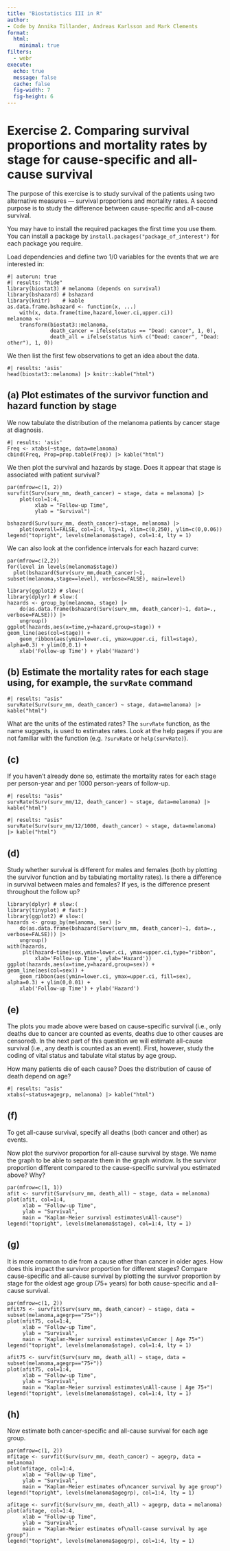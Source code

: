 ```yaml
---
title: "Biostatistics III in R"
author:
- Code by Annika Tillander, Andreas Karlsson and Mark Clements
format:
  html:
    minimal: true
filters:
  - webr
execute:
  echo: true
  message: false
  cache: false
  fig-width: 7
  fig-height: 6
---
```



# Exercise 2. Comparing survival proportions and mortality rates by stage for cause-specific and all-cause survival #
	
The purpose of this exercise is to study survival of the patients
using two alternative measures --- survival proportions and
mortality rates. A second purpose is to study the difference between
cause-specific and all-cause survival.

You may have to install the required packages the first time you use them. You can install a package by `install.packages("package_of_interest")` for each package you require.

Load dependencies and define two 1/0 variables for the events that we are interested in:

```webr-r
#| autorun: true
#| results: "hide"
library(biostat3) # melanoma (depends on survival)
library(bshazard) # bshazard
library(knitr)    # kable
as.data.frame.bshazard <- function(x, ...)
    with(x, data.frame(time,hazard,lower.ci,upper.ci))
melanoma <- 
    transform(biostat3::melanoma,
              death_cancer = ifelse(status == "Dead: cancer", 1, 0),
              death_all = ifelse(status %in% c("Dead: cancer", "Dead: other"), 1, 0))
```

We then list the first few observations to get an idea about the data.

```webr-r
#| results: 'asis'
head(biostat3::melanoma) |> knitr::kable("html")
```

## (a) Plot estimates of the survivor function and hazard function by stage ##

We now tabulate the distribution of the melanoma patients by cancer stage at diagnosis.

```webr-r
#| results: 'asis'
Freq <- xtabs(~stage, data=melanoma)
cbind(Freq, Prop=prop.table(Freq)) |> kable("html")
```

We then plot the survival and hazards by stage. Does it appear that stage is associated with patient survival?

```webr-r
par(mfrow=c(1, 2))
survfit(Surv(surv_mm, death_cancer) ~ stage, data = melanoma) |>
    plot(col=1:4,
         xlab = "Follow-up Time",
         ylab = "Survival")

bshazard(Surv(surv_mm, death_cancer)~stage, melanoma) |>
    plot(overall=FALSE, col=1:4, lty=1, xlim=c(0,250), ylim=c(0,0.06))
legend("topright", levels(melanoma$stage), col=1:4, lty = 1)
```

We can also look at the confidence intervals for each hazard curve:

```webr-r
par(mfrow=c(2,2))
for(level in levels(melanoma$stage))
  plot(bshazard(Surv(surv_mm,death_cancer)~1, subset(melanoma,stage==level), verbose=FALSE), main=level)
```

```webr-r
library(ggplot2) # slow:(
library(dplyr) # slow:(
hazards <- group_by(melanoma, stage) |> 
    do(as.data.frame(bshazard(Surv(surv_mm, death_cancer)~1, data=., verbose=FALSE))) |>
    ungroup()
ggplot(hazards,aes(x=time,y=hazard,group=stage)) + geom_line(aes(col=stage)) +
    geom_ribbon(aes(ymin=lower.ci, ymax=upper.ci, fill=stage), alpha=0.3) + ylim(0,0.1) +
    xlab('Follow-up Time') + ylab('Hazard')
```

## (b) Estimate the mortality rates for each stage using, for example, the `survRate` command ##

```webr-r
#| results: "asis"
survRate(Surv(surv_mm, death_cancer) ~ stage, data=melanoma) |> kable("html")
```

What are the units of the estimated rates? The `survRate` function, as the name suggests, is used to estimates rates. Look at the help pages if you are not familiar with the function (e.g. `?survRate` or `help(survRate)`).


## (c) ##
If you haven’t already done so, estimate the mortality rates for each stage per person-year and per 1000 person-years of follow-up.

```webr-r
#| results: "asis"
survRate(Surv(surv_mm/12, death_cancer) ~ stage, data=melanoma) |> kable("html")
```

```webr-r
#| results: "asis"
survRate(Surv(surv_mm/12/1000, death_cancer) ~ stage, data=melanoma) |> kable("html")
```

## (d) ##

Study whether survival is different for males and females (both by plotting the survivor function and by tabulating mortality rates). Is there a difference in survival between males and females? If yes, is the difference present throughout the follow up?

```webr-r
library(dplyr) # slow:(
library(tinyplot) # fast:)
library(ggplot2) # slow:(
hazards <- group_by(melanoma, sex) |>
    do(as.data.frame(bshazard(Surv(surv_mm, death_cancer)~1, data=., verbose=FALSE))) |>
    ungroup()
with(hazards,
     plt(hazard~time|sex,ymin=lower.ci, ymax=upper.ci,type="ribbon",
         xlab='Follow-up Time', ylab='Hazard'))
ggplot(hazards,aes(x=time,y=hazard,group=sex)) + geom_line(aes(col=sex)) +
    geom_ribbon(aes(ymin=lower.ci, ymax=upper.ci, fill=sex), alpha=0.3) + ylim(0,0.01) +
    xlab('Follow-up Time') + ylab('Hazard')
```

## (e) ##

The plots you made above were based on cause-specific survival
(i.e., only deaths due to cancer are counted as events, deaths
due to other causes are censored). In the next part of this
question we will estimate all-cause survival (i.e., any death is
counted as an event). First, however, study the coding of vital
status and tabulate vital status by age group.

How many patients die of each cause? Does the distribution of
cause of death depend on age?


```webr-r
#| results: "asis"
xtabs(~status+agegrp, melanoma) |> kable("html")
```

## (f) ##

To get all-cause survival, specify all deaths (both cancer
and other) as events.

Now plot the survivor proportion for all-cause survival
by stage. We name the graph to be able to separate them in the
graph window. Is the survivor proportion different compared to
the cause-specific survival you estimated above? Why?

```webr-r
par(mfrow=c(1, 1))
afit <- survfit(Surv(surv_mm, death_all) ~ stage, data = melanoma)
plot(afit, col=1:4,
     xlab = "Follow-up Time",
     ylab = "Survival",
     main = "Kaplan-Meier survival estimates\nAll-cause")
legend("topright", levels(melanoma$stage), col=1:4, lty = 1)
```

## (g) ##

It is more common to die from a cause other than cancer in
older ages. How does this impact the survivor proportion for
different stages? Compare cause-specific and all-cause survival
by plotting the survivor proportion by stage for the oldest age
group (75+ years) for both cause-specific and
all-cause survival.

```webr-r
par(mfrow=c(1, 2))
mfit75 <- survfit(Surv(surv_mm, death_cancer) ~ stage, data = subset(melanoma,agegrp=="75+"))
plot(mfit75, col=1:4,
     xlab = "Follow-up Time",
     ylab = "Survival",
     main = "Kaplan-Meier survival estimates\nCancer | Age 75+")
legend("topright", levels(melanoma$stage), col=1:4, lty = 1)

afit75 <- survfit(Surv(surv_mm, death_all) ~ stage, data = subset(melanoma,agegrp=="75+"))
plot(afit75, col=1:4,
     xlab = "Follow-up Time",
     ylab = "Survival",
     main = "Kaplan-Meier survival estimates\nAll-cause | Age 75+")
legend("topright", levels(melanoma$stage), col=1:4, lty = 1)
```

## (h) ##

Now estimate both cancer-specific and all-cause survival for
        each age group.


```webr-r
par(mfrow=c(1, 2))
mfitage <- survfit(Surv(surv_mm, death_cancer) ~ agegrp, data = melanoma)
plot(mfitage, col=1:4,
     xlab = "Follow-up Time",
     ylab = "Survival",
     main = "Kaplan-Meier estimates of\ncancer survival by age group")
legend("topright", levels(melanoma$agegrp), col=1:4, lty = 1)

afitage <- survfit(Surv(surv_mm, death_all) ~ agegrp, data = melanoma)
plot(afitage, col=1:4,
     xlab = "Follow-up Time",
     ylab = "Survival",
     main = "Kaplan-Meier estimates of\nall-cause survival by age group")
legend("topright", levels(melanoma$agegrp), col=1:4, lty = 1)
```
